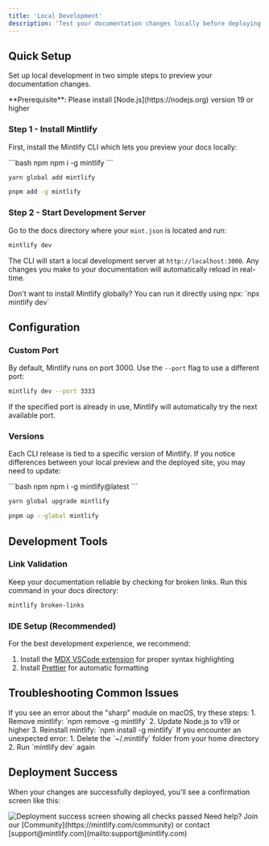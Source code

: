 ```yaml
---
title: 'Local Development'
description: 'Test your documentation changes locally before deploying them'
---
```


## Quick Setup

Set up local development in two simple steps to preview your documentation changes.

<Info>
  **Prerequisite**: Please install [Node.js](https://nodejs.org) version 19 or higher
</Info>

### Step 1 - Install Mintlify

First, install the Mintlify CLI which lets you preview your docs locally:

<CodeGroup>
```bash npm
npm i -g mintlify
```

```bash yarn
yarn global add mintlify
```

```bash pnpm
pnpm add -g mintlify
```
</CodeGroup>

### Step 2 - Start Development Server

Go to the docs directory where your `mint.json` is located and run:

```bash
mintlify dev
```

The CLI will start a local development server at `http://localhost:3000`. Any changes you make to your documentation will automatically reload in real-time.

<Tip>
  Don't want to install Mintlify globally? You can run it directly using npx:
  `npx mintlify dev`
</Tip>

## Configuration

### Custom Port

By default, Mintlify runs on port 3000. Use the `--port` flag to use a different port:

```bash
mintlify dev --port 3333
```

If the specified port is already in use, Mintlify will automatically try the next available port.

### Versions

Each CLI release is tied to a specific version of Mintlify. If you notice differences between your local preview and the deployed site, you may need to update:

<CodeGroup>
```bash npm
npm i -g mintlify@latest
```

```bash yarn
yarn global upgrade mintlify
```

```bash pnpm
pnpm up --global mintlify
```
</CodeGroup>

## Development Tools

### Link Validation

Keep your documentation reliable by checking for broken links. Run this command in your docs directory:

```bash
mintlify broken-links
```

### IDE Setup (Recommended)

For the best development experience, we recommend:

1. Install the [MDX VSCode extension](https://marketplace.visualstudio.com/items?itemName=unifiedjs.vscode-mdx) for proper syntax highlighting
2. Install [Prettier](https://marketplace.visualstudio.com/items?itemName=esbenp.prettier-vscode) for automatic formatting

## Troubleshooting Common Issues

<AccordionGroup>
  <Accordion title='"sharp" Module Error on Mac'>
    If you see an error about the "sharp" module on macOS, try these steps:
    1. Remove mintlify: `npm remove -g mintlify`
    2. Update Node.js to v19 or higher
    3. Reinstall mintlify: `npm install -g mintlify`
  </Accordion>

  <Accordion title='Unknown Error When Running Dev'>
    If you encounter an unexpected error:
    1. Delete the `~/.mintlify` folder from your home directory
    2. Run `mintlify dev` again
  </Accordion>
</AccordionGroup>

## Deployment Success

When your changes are successfully deployed, you'll see a confirmation screen like this:

<Frame>
  <img
    className="rounded-md"
    src="https://mintlify.s3-us-west-1.amazonaws.com/mintlify/images/checks-passed.png"
    alt="Deployment success screen showing all checks passed"
  />
</Frame>

<Note>
  Need help? Join our [Community](https://mintlify.com/community) or contact
  [support@mintlify.com](mailto:support@mintlify.com)
</Note>